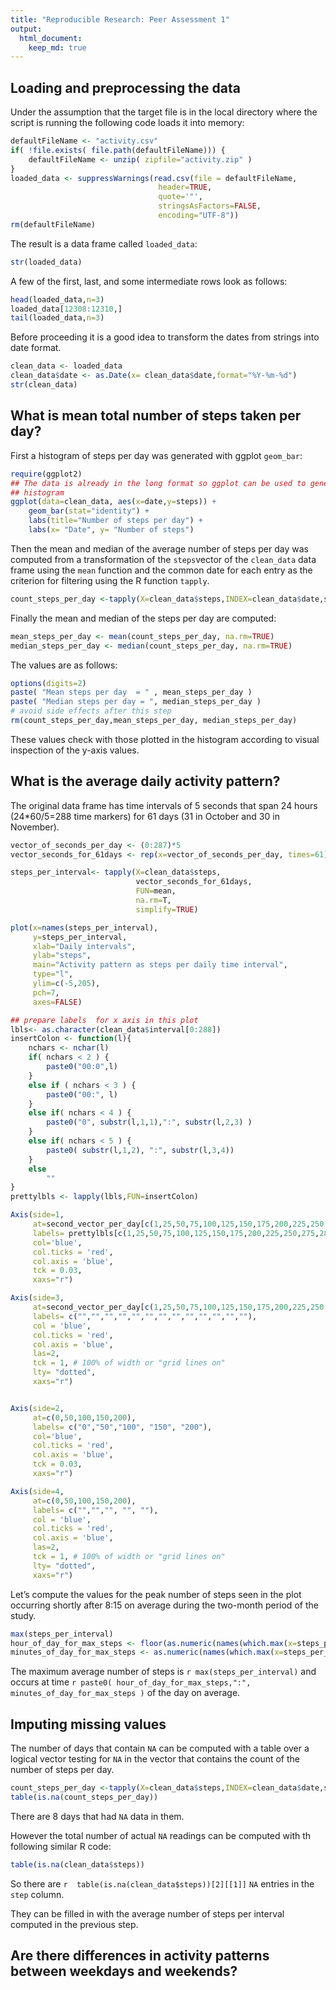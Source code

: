 ```yaml
---
title: "Reproducible Research: Peer Assessment 1"
output: 
  html_document:
    keep_md: true
---
```



## Loading and preprocessing the data

Under the assumption that the target file is in the local
directory where the script is running the following code 
loads it into memory:

```{r: load the data, echo=TRUE}
defaultFileName <- "activity.csv"
if( !file.exists( file.path(defaultFileName))) {
    defaultFileName <- unzip( zipfile="activity.zip" )  
}
loaded_data <- suppressWarnings(read.csv(file = defaultFileName, 
                                 header=TRUE,
                                 quote='"',
                                 stringsAsFactors=FALSE,
                                 encoding="UTF-8"))
rm(defaultFileName)
```
The result is a data frame called `loaded_data`:

```{r: loaded data frame str, echo=FALSE}
str(loaded_data)
```
A few of the first, last, and some intermediate rows look as follows:
```{r: first and last rows, echo=FALSE}
head(loaded_data,n=3)
loaded_data[12308:12310,]
tail(loaded_data,n=3)
```
Before proceeding it is a good idea to transform the dates from strings 
into date format.
```{r: dates from strings to real date format, echo=TRUE}
clean_data <- loaded_data
clean_data$date <- as.Date(x= clean_data$date,format="%Y-%m-%d")
str(clean_data)
```

## What is mean total number of steps taken per day?

First a histogram of steps per day was generated with ggplot
`geom_bar`:

```{r:plot steps per day, cache=TRUE,echo=TRUE,fig.height=4,message=FALSE}
require(ggplot2)
## The data is already in the long format so ggplot can be used to generate the
## histogram
ggplot(data=clean_data, aes(x=date,y=steps)) +
    geom_bar(stat="identity") +
    labs(title="Number of steps per day") +
    labs(x= "Date", y= "Number of steps") 
```

Then the mean and median of the average number of steps per day
was computed from a transformation of the `steps`vector
of the `clean_data` data frame using the `mean` function
and the common date for each entry as the criterion for filtering
using the R function `tapply`.

```{r: compute steps per day,cache=FALSE, echo=TRUE}
count_steps_per_day <-tapply(X=clean_data$steps,INDEX=clean_data$date,sum)
```
Finally the mean and median of the steps per day are computed:

```{r: compute stats for steps per day,cache=FALSE,echo=TRUE,results='asis'}
mean_steps_per_day <- mean(count_steps_per_day, na.rm=TRUE)
median_steps_per_day <- median(count_steps_per_day, na.rm=TRUE)
```
The values are as follows:

```{r: print stats steps per day, cache=FALSE,echo=FALSE}
options(digits=2)
paste( "Mean steps per day  = " , mean_steps_per_day )
paste( "Median steps per day = ", median_steps_per_day )
# avoid side effects after this step
rm(count_steps_per_day,mean_steps_per_day, median_steps_per_day)
```

These values check with those plotted in the histogram according to visual
inspection of the y-axis values.

## What is the average daily activity pattern?

The original data frame has time intervals of 5 seconds that span
24 hours (24*60/5=288 time markers) for 61 days (31 in October and 30 in November). 

```{r: daily activity pattern,echo=FALSE,results='asis'}
vector_of_seconds_per_day <- (0:287)*5
vector_seconds_for_61days <- rep(x=vector_of_seconds_per_day, times=61)

steps_per_interval<- tapply(X=clean_data$steps, 
                            vector_seconds_for_61days, 
                            FUN=mean,
                            na.rm=T,
                            simplify=TRUE)
```

```{r: plot activity pattern, cache=TRUE,echo=TRUE,fig.height=6}
plot(x=names(steps_per_interval),
     y=steps_per_interval,
     xlab="Daily intervals",
     ylab="steps",
     main="Activity pattern as steps per daily time interval",
     type="l",
     ylim=c(-5,205),
     pch=7,
     axes=FALSE)

## prepare labels  for x axis in this plot
lbls<- as.character(clean_data$interval[0:288])
insertColon <- function(l){
    nchars <- nchar(l)
    if( nchars < 2 ) {
        paste0("00:0",l)
    }
    else if ( nchars < 3 ) {
        paste0("00:", l)
    }
    else if( nchars < 4 ) {
        paste0("0", substr(l,1,1),":", substr(l,2,3) )
    }
    else if( nchars < 5 ) {
        paste0( substr(l,1,2), ":", substr(l,3,4))
    }
    else
        ""
}
prettylbls <- lapply(lbls,FUN=insertColon)

Axis(side=1,
     at=second_vector_per_day[c(1,25,50,75,100,125,150,175,200,225,250,275,288)],
     labels= prettylbls[c(1,25,50,75,100,125,150,175,200,225,250,275,288)],
     col='blue',
     col.ticks = 'red',
     col.axis = 'blue',
     tck = 0.03,
     xaxs="r")

Axis(side=3,
     at=second_vector_per_day[c(1,25,50,75,100,125,150,175,200,225,250,275,288)],
     labels= c("","","","","","","","","","","","",""),
     col = 'blue',
     col.ticks = 'red',
     col.axis = 'blue',
     las=2,
     tck = 1, # 100% of width or "grid lines on"
     lty= "dotted",
     xaxs="r")


Axis(side=2,
     at=c(0,50,100,150,200),
     labels= c("0","50","100", "150", "200"),
     col='blue',
     col.ticks = 'red',
     col.axis = 'blue',
     tck = 0.03,
     xaxs="r")

Axis(side=4,
     at=c(0,50,100,150,200),
     labels= c("","","", "", ""),     
     col = 'blue',
     col.ticks = 'red',
     col.axis = 'blue',
     las=2,
     tck = 1, # 100% of width or "grid lines on"
     lty= "dotted",
     xaxs="r")
```

Let's compute the values for the peak number of steps seen in the plot
occurring shortly after 8:15 on average during the two-month period of the
study.

```{r: max step interval, cache=TRUE, echo=TRUE }
max(steps_per_interval)
hour_of_day_for_max_steps <- floor(as.numeric(names(which.max(x=steps_per_interval)))/60)
minutes_of_day_for_max_steps <- as.numeric(names(which.max(x=steps_per_interval))) %% 60
```

The maximum average number of steps is `r max(steps_per_interval)` 
and occurs at time 
`r paste0( hour_of_day_for_max_steps,":", minutes_of_day_for_max_steps )` of the day on average.


## Imputing missing values

The number of days that contain `NA` can be computed with a table
over a logical vector testing for `NA` in the vector that
contains the count of the number of steps per day.

```{r: NA count, cache=TRUE,echo=TRUE}
count_steps_per_day <-tapply(X=clean_data$steps,INDEX=clean_data$date,sum)
table(is.na(count_steps_per_day))
```

There are 8 days that had `NA` data in them.

However the total number of actual `NA` readings can be computed with th following 
similar R code:

```{r: NA count steps total, cache=TRUE, echo=TRUE}
table(is.na(clean_data$steps))
```
So there are `r  table(is.na(clean_data$steps))[2][[1]]` `NA` entries in the `step`
column.

They can be filled in with the average number of steps per interval computed in the
previous step.

## Are there differences in activity patterns between weekdays and weekends?
